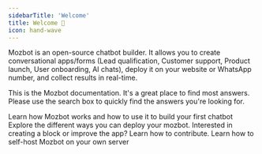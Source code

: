 ```yaml
---
sidebarTitle: 'Welcome'
title: Welcome 👋
icon: hand-wave
---
```


Mozbot is an open-source chatbot builder. It allows you to create conversational apps/forms (Lead qualification, Customer support, Product launch, User onboarding, AI chats), deploy it on your website or WhatsApp number, and collect results in real-time.

This is the Mozbot documentation. It's a great place to find most answers. Please use the search box to quickly find the answers you're looking for.

<CardGroup cols={2}>
  <Card title="Learn Concepts" icon="graduation-cap" href="./overview">
    Learn how Mozbot works and how to use it to build your first chatbot
  </Card>
  <Card title="Deploy your bots" icon="comment" href="/deploy/web/overview">
    Explore the different ways you can deploy your mozbot.
  </Card>
  <Card title="Contribute" icon="laptop" href="/contribute/overview">
    Interested in creating a block or improve the app? Learn how to contribute.
  </Card>
  <Card title="Self-hosting" icon="server" href="/self-hosting/get-started">
    Learn how to self-host Mozbot on your own server
  </Card>
</CardGroup>
